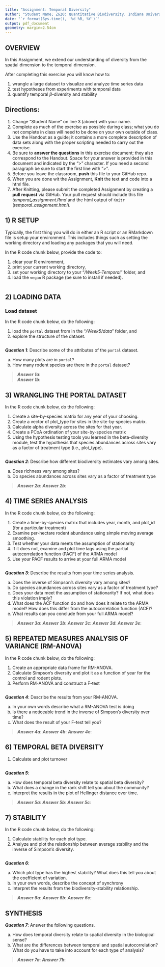 ```yaml
---
title: "Assignment: Temporal Diversity"
author: "Student Name; Z620: Quantitative Biodiversity, Indiana University"
date: "`r format(Sys.time(), '%d %B, %Y')`"
output: pdf_document
geometry: margin=2.54cm
---
```


## OVERVIEW

In this Assignment, we extend our understanding of diversity from the spatial dimension to the temporal dimension. 

After completing this exercise you will know how to:

1. wrangle a large dataset to visualize and analyze time series data
2. test hypotheses from experiments with temporal data
3. quantify temporal $\beta$-diversity and stability

## Directions:
1. Change "Student Name" on line 3 (above) with your name.
2. Complete as much of the exercise as possible during class; what you do not complete in class will need to be done on your own outside of class.
3. Use the Handout as a guide; it contains a more complete description of data sets along with the proper scripting needed to carry out the exercise.
4. Be sure to **answer the questions** in this exercise document; they also correspond to the Handout.
Space for your answer is provided in this document and indicated by the ">" character.
If you need a second paragraph be sure to start the first line with ">".
5. Before you leave the classroom, **push** this file to your GitHub repo.
6. When you are done wit the Assignment, **Knit** the text and code into a html file.
7. After Knitting, please submit the completed Assignment by creating a **pull request** via GitHub.
Your pull request should include this file *temporal_assignment.Rmd* and the html output of `Knitr` (*temporal_assignment.html*).

## 1) R SETUP

Typically, the first thing you will do in either an R script or an RMarkdown file is setup your environment. 
This includes things such as setting the working directory and loading any packages that you will need.

In the R code chunk below, provide the code to:  

1. clear your R environment,
2. print your current working directory,
3. set your working directory to your "*/Week5-Temporal*" folder, and
4. load the `vegan` R package (be sure to install if needed).  

```r




```

## 2) LOADING DATA
### Load dataset
In the R code chunk below, do the following:  

1. load the `portal` dataset from in the "*/Week5/data*" folder, and
2. explore the structure of the dataset.

```r




```

***Question 1***:  Describe some of the attributes of the `portal` dataset.  

a.  How many plots are in `portal`?
b.  How many rodent species are there in the `portal` dataset?

> ***Answer 1a***:  
> ***Answer 1b***:  


## 3) WRANGLING THE PORTAL DATASET

In the R code chunk below, do the following:  

1. Create a site-by-species matrix for any year of your choosing.
2. Create a vector of plot_type for sites in the site-by-species matrix.
3. Calculate alpha diversity across the sites for that year.
4. Create a PCoA ordination of your site-by-species matrix 
5. Using the hypothesis testing tools you learned in the beta-diversity module, test the hypothesis that species abundances across sites vary as a factor of treatment type (i.e., plot_type). 

```r

```

***Question 2***: Describe how different biodiversity estimates vary among sites.

a. Does richness vary among sites?
b. Do species abundances across sites vary as a factor of treatment type

> ***Answer 2a***:
> ***Answer 2b***:



## 4) TIME SERIES ANALYSIS
In the R code chunk below, do the following:  

1. Create a time-by-species matrix that includes year, month, and plot_id (for a particular treatment)
2. Examine per-hectare rodent abundance using simple moving average smoothing.
3. Test whether your data meets the assumption of stationarity 
4. If it does not, examine and plot time lags using the partial autocorrelation function (PACF) of the ARMA model
5. Use your PACF results to arrive at your full ARMA model

```r


```

***Question 3***: Describe the results from your time series analysis.

a. Does the inverse of Simpson's diversity vary among sites?
b. Do species abundances across sites vary as a factor of treatment type?
c. Does your data meet the assumption of stationarity? If not, what does this violation imply?
d. What does the ACF function do and how does it relate to the ARMA model? How does this differ from the autocorrelation function (ACF)?
e. What results can you conclude from your full ARMA model?


> ***Answer 3a***:
> ***Answer 3b***:
> ***Answer 3c***:
> ***Answer 3d***:
> ***Answer 3e***:



## 5) REPEATED MEASURES ANALYSIS OF VARIANCE (RM-ANOVA)
In the R code chunk below, do the following:  

1. Create an appropriate data frame for RM-ANOVA.
2. Calculate Simpson's diversity and plot it as a function of year for the control and rodent plots.
3. Perform RM-ANOVA and construct a F-test

```r


```

***Question 4***: Describe the results from your RM-ANOVA.

a. In your own words describe what a RM-ANOVA test is doing
b. Is there a noticeable trend in the inverse of Simpson's diversity over time?
c. What does the result of your F-test tell you? 

> ***Answer 4a***:
> ***Answer 4b***:
> ***Answer 4c***:

## 6) TEMPORAL BETA DIVERSITY

1. Calculate and plot turnover 

```r


```

***Question 5***:

a. How does temporal beta diversity relate to spatial beta diversity?
b. What does a change in the rank shift tell you about the community?
c. Interpret the results in the plot of Hellinger distance over time.

> ***Answer 5a***:
> ***Answer 5b***:
> ***Answer 5c***:



## 7) STABILITY
In the R code chunk below, do the following:  

1. Calculate stability for each plot type.
2. Analyze and plot the relationship between average stability and the inverse of Simpson's diversity.

```r


```

***Question 6***:

a. Which plot type has the highest stability? What does this tell you about the coefficient of variation.
b. In your own words, describe the concept of synchrony
c. Interpret the results from the biodiversity-stability relationship.

> ***Answer 6a***:
> ***Answer 6b***:
> ***Answer 6c***:




## SYNTHESIS

***Question 7***: Answer the following questions.

a. How does temporal diversity relate to spatial diversity in the biological sense?
b. What are the differences between temporal and spatial autocorrelation? What do you have to take into account for each type of analysis?

> ***Answer 7a***:
> ***Answer 7b***:

